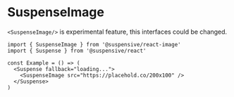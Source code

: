
# SuspenseImage

<Callout type='experimental'>

`<SuspenseImage/>` is experimental feature, this interfaces could be changed.

</Callout>

```tsx /SuspenseImage/
import { SuspenseImage } from '@suspensive/react-image'
import { Suspense } from '@suspensive/react'

const Example = () => (
  <Suspense fallback="loading...">
    <SuspenseImage src="https://placehold.co/200x100" />
  </Suspense>
)
```
